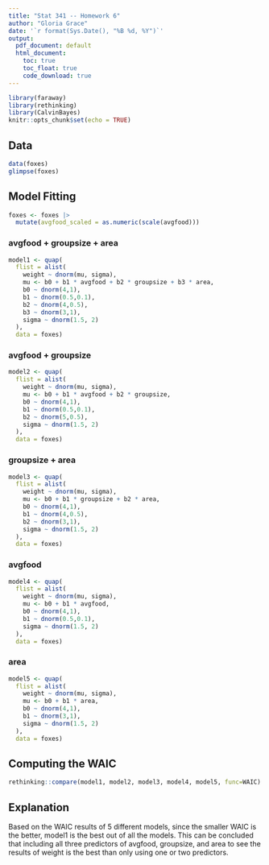 ```yaml
---
title: "Stat 341 -- Homework 6"
author: "Gloria Grace"
date: '`r format(Sys.Date(), "%B %d, %Y")`'
output:
  pdf_document: default
  html_document:
    toc: true
    toc_float: true
    code_download: true
---
```


```r
library(faraway)
library(rethinking)
library(CalvinBayes)
knitr::opts_chunk$set(echo = TRUE)
```


<!-- A few math abbreviations -->

\newcommand{\Prob}{\operatorname{Pr}}
\newcommand{\Binom}{\operatorname{Binom}}
\newcommand{\Unif}{\operatorname{Unif}}
\newcommand{\Triangle}{\operatorname{Triangle}}
\newcommand{\Norm}{\operatorname{Norm}}
\newcommand{\Beta}{\operatorname{Beta}}
\newcommand{\E}{\operatorname{E}}
\newcommand{\Var}{\operatorname{Var}}
\newcommand{\SD}{\operatorname{SD}}

## Data

```r
data(foxes)
glimpse(foxes)
```

## Model Fitting

```r
foxes <- foxes |>
  mutate(avgfood_scaled = as.numeric(scale(avgfood)))
```

### avgfood + groupsize + area

```r
model1 <- quap(
  flist = alist(
    weight ~ dnorm(mu, sigma),
    mu <- b0 + b1 * avgfood + b2 * groupsize + b3 * area,
    b0 ~ dnorm(4,1),
    b1 ~ dnorm(0.5,0.1),
    b2 ~ dnorm(4,0.5),
    b3 ~ dnorm(3,1),
    sigma ~ dnorm(1.5, 2)
  ),
  data = foxes)
```


### avgfood + groupsize

```r
model2 <- quap(
  flist = alist(
    weight ~ dnorm(mu, sigma),
    mu <- b0 + b1 * avgfood + b2 * groupsize,
    b0 ~ dnorm(4,1),
    b1 ~ dnorm(0.5,0.1),
    b2 ~ dnorm(5,0.5),
    sigma ~ dnorm(1.5, 2)
  ),
  data = foxes)
```

### groupsize + area

```r
model3 <- quap(
  flist = alist(
    weight ~ dnorm(mu, sigma),
    mu <- b0 + b1 * groupsize + b2 * area,
    b0 ~ dnorm(4,1),
    b1 ~ dnorm(4,0.5),
    b2 ~ dnorm(3,1),
    sigma ~ dnorm(1.5, 2)
  ),
  data = foxes)
```

### avgfood 

```r
model4 <- quap(
  flist = alist(
    weight ~ dnorm(mu, sigma),
    mu <- b0 + b1 * avgfood,
    b0 ~ dnorm(4,1),
    b1 ~ dnorm(0.5,0.1),
    sigma ~ dnorm(1.5, 2)
  ),
  data = foxes)
```

### area

```r
model5 <- quap(
  flist = alist(
    weight ~ dnorm(mu, sigma),
    mu <- b0 + b1 * area,
    b0 ~ dnorm(4,1),
    b1 ~ dnorm(3,1),
    sigma ~ dnorm(1.5, 2)
  ),
  data = foxes)
```

## Computing the WAIC

```r
rethinking::compare(model1, model2, model3, model4, model5, func=WAIC)
```


## Explanation

Based on the WAIC results of 5 different models, since the smaller WAIC is the better, model1 is the best out of all the models. This can be concluded that including all three predictors of avgfood, groupsize, and area to see the results of weight is the best than only using one or two predictors. 